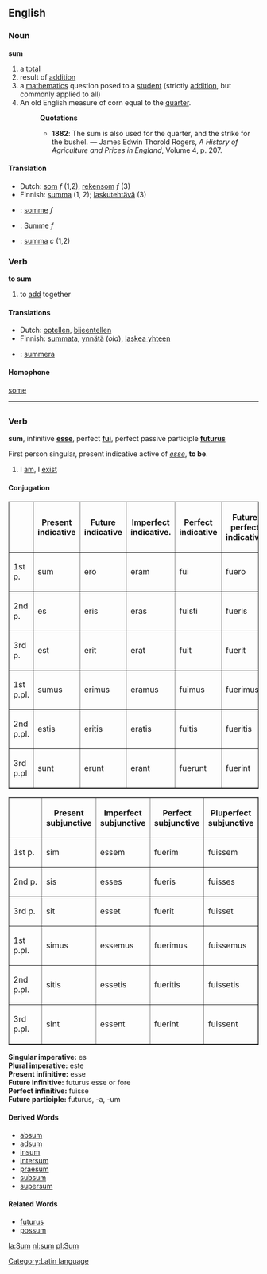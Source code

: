 ==English==
===Noun===
'''sum'''

#a [[total]]
#result of [[addition]]
#a [[mathematics]] question posed to a [[student]] (strictly [[addition]], but commonly applied to all)
# An old English measure of corn equal to the [[quarter]].
#:'''Quotations'''
#:*'''1882''': The sum is also used for the quarter, and the strike for the bushel. &mdash; James Edwin Thorold Rogers, ''A History of Agriculture and Prices in England'', Volume 4, p. 207.

====Translation====
*Dutch: [[som]] ''f'' (1,2), [[rekensom]] ''f'' (3)
*Finnish: [[summa]] (1, 2); [[laskutehtävä]] (3)
*{{fr}}: [[somme]] ''f''
*{{de}}: [[Summe]] ''f''
*{{sv}}: [[summa]] ''c'' (1,2)

===Verb===
'''to sum'''
#to [[add]] together

====Translations====
*Dutch: [[optellen]], [[bijeentellen]]
*Finnish: [[summata]], [[ynnätä]] (''old''), [[laskea yhteen]]
*{{sv}}: [[summera]]

====Homophone====
[[some]]

----

=={{la}}==
[[Category:Latin language]]
===Verb===
'''sum''', infinitive '''[[esse]]''', perfect '''[[fui]]''', perfect passive participle '''[[futurus]]'''

First person singular, present indicative active of ''[[esse]]'', '''to be'''.

# I [[am]], I [[exist]]

====Conjugation====
<table border=1>
<tr><th>  <th>Present<br>indicative<th>Future<br>indicative
<th>Imperfect<br>indicative.<th>Perfect<br>indicative<th>Future perfect<br>indicative<th>Pluperfect<br>indicative</tr>
<tr><td>1st p.</td><td>sum</td><td>ero</td><td>eram</td><td>fui</td><td>fuero</td><td>fueram</td>
<tr><td>2nd p.</td><td>es</td><td>eris</td><td>eras</td><td>fuisti</td><td>fueris</td><td>fueras</td>
<tr><td>3rd p.</td><td>est</td><td>erit</td><td>erat</td><td>fuit</td><td>fuerit</td><td>fuerat</td>
<tr><td>1st p.pl.</td><td>sumus</td><td>erimus</td><td>eramus</td><td>fuimus</td><td>fuerimus</td><td>fueramus</td>
<tr><td>2nd p.pl.</td><td>estis</td><td>eritis</td><td>eratis</td><td>fuitis</td><td>fueritis</td><td>fueratis</td>
<tr><td>3rd p.pl</td><td>sunt</td><td>erunt</td><td>erant</td><td>fuerunt</td><td>fuerint</td><td>fuerant</td>
</table>
<table border=1>
<tr><th>  <th>Present<br>subjunctive<th>Imperfect<br>subjunctive<th>Perfect<br>subjunctive<th>Pluperfect<br>subjunctive</tr>
<tr><td>1st p.</td><td>sim</td><td>essem</td><td>fuerim</td><td>fuissem</td>
<tr><td>2nd p.</td><td>sis</td><td>esses</td><td>fueris</td><td>fuisses</td>
<tr><td>3rd p.</td><td>sit</td><td>esset</td><td>fuerit</td><td>fuisset</td>
<tr><td>1st p.pl.</td><td>simus</td><td>essemus</td><td>fuerimus</td><td>fuissemus</td>
<tr><td>2nd p.pl.</td><td>sitis</td><td>essetis</td><td>fueritis</td><td>fuissetis</td>
<tr><td>3rd p.pl.</td><td>sint</td><td>essent</td><td>fuerint</td><td>fuissent</td>
</table>

'''Singular imperative:''' es<br>
'''Plural imperative:''' este<br>
'''Present infinitive:''' esse<br>
'''Future infinitive:''' futurus esse or fore<br>
'''Perfect infinitive:''' fuisse<br>
'''Future participle:''' futurus, -a, -um

====Derived Words====
*[[absum]]
*[[adsum]]
*[[insum]]
*[[intersum]]
*[[praesum]]
*[[subsum]]
*[[supersum]]

====Related Words====
*[[futurus]]
*[[possum]]

[[la:Sum]]
[[nl:sum]]
[[pl:Sum]]